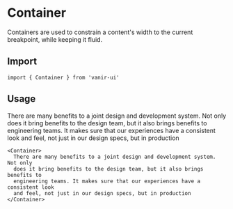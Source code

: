 
# Container

Containers are used to constrain a content's width to the current breakpoint, while keeping it fluid.

## Import

```tsx
import { Container } from 'vanir-ui'
```

## Usage

<Example>
  <Container>
    There are many benefits to a joint design and development system. Not only
    does it bring benefits to the design team, but it also brings benefits to
    engineering teams. It makes sure that our experiences have a consistent look
    and feel, not just in our design specs, but in production
  </Container>
</Example>

```tsx
<Container>
  There are many benefits to a joint design and development system. Not only
  does it bring benefits to the design team, but it also brings benefits to
  engineering teams. It makes sure that our experiences have a consistent look
  and feel, not just in our design specs, but in production
</Container>
```
